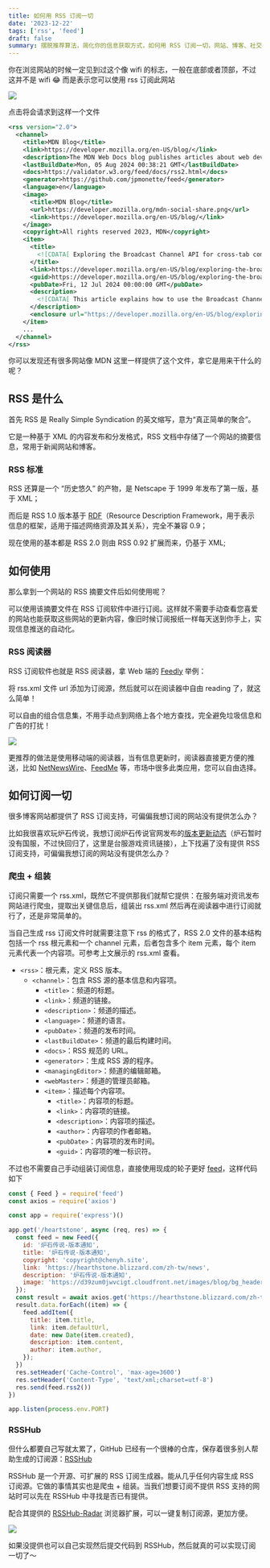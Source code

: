 ```yaml
---
title: 如何用 RSS 订阅一切
date: '2023-12-22'
tags: ['rss', 'feed']
draft: false
summary: 摆脱推荐算法，简化你的信息获取方式，如何用 RSS 订阅一切，网站、博客、社交平台...
---
```


你在浏览网站的时候一定见到过这个像 wifi 的标志，一般在底部或者顶部，不过这并不是 wifi 😂 而是表示您可以使用 rss 订阅此网站 

<img src="/static/images/mdx/mdn-rss.png" />

点击将会请求到这样一个文件

```xml:https://developer.mozilla.org/en-US/blog/rss.xml
<rss version="2.0">
  <channel>
    <title>MDN Blog</title>
    <link>https://developer.mozilla.org/en-US/blog/</link>
    <description>The MDN Web Docs blog publishes articles about web development, open source software, web platform updates, tutorials, changes and updates to MDN, and more.</description>
    <lastBuildDate>Mon, 05 Aug 2024 00:38:21 GMT</lastBuildDate>
    <docs>https://validator.w3.org/feed/docs/rss2.html</docs>
    <generator>https://github.com/jpmonette/feed</generator>
    <language>en</language>
    <image>
      <title>MDN Blog</title>
      <url>https://developer.mozilla.org/mdn-social-share.png</url>
      <link>https://developer.mozilla.org/en-US/blog/</link>
    </image>
    <copyright>All rights reserved 2023, MDN</copyright>
    <item>
      <title>
        <![CDATA[ Exploring the Broadcast Channel API for cross-tab communication ]]>
      </title>
      <link>https://developer.mozilla.org/en-US/blog/exploring-the-broadcast-channel-api-for-cross-tab-communication/</link>
      <guid>https://developer.mozilla.org/en-US/blog/exploring-the-broadcast-channel-api-for-cross-tab-communication/</guid>
      <pubDate>Fri, 12 Jul 2024 00:00:00 GMT</pubDate>
      <description>
        <![CDATA[ This article explains how to use the Broadcast Channel API to build synchronized and interconnected web applications. ]]>
      </description>
      <enclosure url="https://developer.mozilla.org/en-US/blog/exploring-the-broadcast-channel-api-for-cross-tab-communication/featured.png" length="0" type="image/png"/>
    </item>
    ...
  </channel>
</rss>
```

你可以发现还有很多网站像 MDN 这里一样提供了这个文件，拿它是用来干什么的呢？

## RSS 是什么

首先 RSS 是 Really Simple Syndication 的英文缩写，意为“真正简单的聚合”。

它是一种基于 XML 的内容发布和分发格式，RSS 文档中存储了一个网站的摘要信息，常用于新闻网站和博客。

### RSS 标准

RSS 还算是一个 “历史悠久” 的产物，是 Netscape 于 1999 年发布了第一版，基于 XML；

而后是 RSS 1.0 版本基于 [RDF](https://www.w3.org/RDF/)（Resource Description Framework，用于表示信息的框架，适用于描述网络资源及其关系），完全不兼容 0.9；

现在使用的基本都是 RSS 2.0 则由 RSS 0.92 扩展而来，仍基于 XML;

## 如何使用

那么拿到一个网站的 RSS 摘要文件后如何使用呢？

可以使用该摘要文件在 RSS 订阅软件中进行订阅。这样就不需要手动查看您喜爱的网站也能获取这些网站的更新内容，像旧时候订阅报纸一样每天送到你手上，实现信息推送的自动化。

### RSS 阅读器

RSS 订阅软件也就是 RSS 阅读器，拿 Web 端的 [Feedly](https://feedly.com) 举例：

将 rss.xml 文件 url 添加为订阅源，然后就可以在阅读器中自由 reading 了，就这么简单！

可以自由的组合信息集，不用手动点到网络上各个地方查找，完全避免垃圾信息和广告的打扰！

<img src="/static/images/mdx/feedly.png" />

更推荐的做法是使用移动端的阅读器，当有信息更新时，阅读器直接更方便的推送，比如 [NetNewsWire](https://netnewswire.com/)、[FeedMe](https://github.com/seazon/FeedMe) 等，市场中很多此类应用，您可以自由选择。

## 如何订阅一切

很多博客网站都提供了 RSS 订阅支持，可偏偏我想订阅的网站没有提供怎么办？

比如我很喜欢玩炉石传说，我想订阅炉石传说官网发布的[版本更新动态](https://hearthstone.blizzard.com/zh-tw/news)（炉石暂时没有国服，不过快回归了，这里是台服游戏资讯链接），上下找遍了没有提供 RSS 订阅支持，可偏偏我想订阅的网站没有提供怎么办？

### 爬虫 + 组装

订阅只需要一个 rss.xml，既然它不提供那我们就帮它提供：在服务端对资讯发布网站进行爬虫，提取出关键信息后，组装出 rss.xml 然后再在阅读器中进行订阅就行了，还是非常简单的。

当自己生成 rss 订阅文件时就需要注意下 rss 的格式了，RSS 2.0 文件的基本结构包括一个 rss 根元素和一个 channel 元素，后者包含多个 item 元素，每个 item 元素代表一个内容项。可参考上文展示的 rss.xml 查看。

- `<rss>`：根元素，定义 RSS 版本。
  - `<channel>`：包含 RSS 源的基本信息和内容项。
    - `<title>`：频道的标题。
    - `<link>`：频道的链接。
    - `<description>`：频道的描述。
    - `<language>`：频道的语言。
    - `<pubDate>`：频道的发布时间。
    - `<lastBuildDate>`：频道的最后构建时间。
    - `<docs>`：RSS 规范的 URL。
    - `<generator>`：生成 RSS 源的程序。
    - `<managingEditor>`：频道的编辑邮箱。
    - `<webMaster>`：频道的管理员邮箱。
    - `<item>`：描述每个内容项。
      - `<title>`：内容项的标题。
      - `<link>`：内容项的链接。
      - `<description>`：内容项的描述。
      - `<author>`：内容项的作者邮箱。
      - `<pubDate>`：内容项的发布时间。
      - `<guid>`：内容项的唯一标识符。

不过也不需要自己手动组装订阅信息，直接使用现成的轮子更好 [feed](https://github.com/jpmonette/feed)，这样代码如下

```js
const { Feed } = require('feed')
const axios = require('axios')

const app = require('express')()

app.get('/heartstone', async (req, res) => {
  const feed = new Feed({
    id: '炉石传说-版本通知',
    title: '炉石传说-版本通知',
    copyright: 'copyright@chenyh.site',
    link: 'https://hearthstone.blizzard.com/zh-tw/news',
    description: '炉石传说-版本通知',
    image: 'https://d39zum0jwvcigt.cloudfront.net/images/blog/bg_header_news-2ec53df9a8551d7a464ad6ffe49221170442e676f0c2be447b717898e2ce425a644f96e2f8d18662dbdfb0f5c78c457b08fb269e8f487d7085dda53a0940aab7.jpg',
  });
  const result = await axios.get('https://hearthstone.blizzard.com/zh-tw/api/blog/articleList/?page=1&pageSize=12')
  result.data.forEach((item) => {
    feed.addItem({
      title: item.title,
      link: item.defaultUrl,
      date: new Date(item.created),
      description: item.content,
      author: item.author,
    });
  })
  res.setHeader('Cache-Control', 'max-age=3600')
  res.setHeader('Content-Type', 'text/xml;charset=utf-8')
  res.send(feed.rss2())
})

app.listen(process.env.PORT)
```

### RSSHub

但什么都要自己写就太累了，GitHub 已经有一个很棒的仓库，保存着很多别人帮助生成的订阅源：[RSSHub](https://github.com/DIYgod/RSSHub) 

RSSHub 是一个开源、可扩展的 RSS 订阅生成器。能从几乎任何内容生成 RSS 订阅源。它做的事情其实也是爬虫 + 组装。当我们想要订阅不提供 RSS 支持的网站时可以先在 RSSHub 中寻找是否已有提供。

配合其提供的 [RSSHub-Radar](https://github.com/DIYgod/RSSHub-Radar) 浏览器扩展，可以一键复制订阅源，更加方便。

<img src="/static/images/mdx/rss-radar.png" />

如果没提供也可以自己实现然后提交代码到 RSSHub，然后就真的可以实现订阅一切了～
